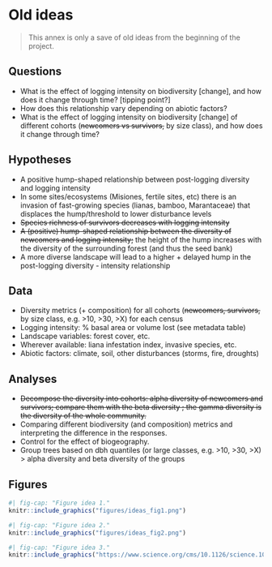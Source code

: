 # Old ideas {.unnumbered}

> This annex is only a save of old ideas from the beginning of the project.

## Questions

-   What is the effect of logging intensity on biodiversity \[change\], and how does it change through time? \[tipping point?\]
-   How does this relationship vary depending on abiotic factors? 
-   What is the effect of logging intensity on biodiversity \[change\] of different cohorts (~~newcomers vs survivors,~~ by size class), and how does it change through time?

## Hypotheses

-   A positive hump-shaped relationship between post-logging diversity and logging intensity
-   In some sites/ecosystems (Misiones, fertile sites, etc) there is an invasion of fast-growing species (lianas, bamboo, Marantaceae) that displaces the hump/threshold to lower disturbance levels
-   ~~Species richness of survivors decreases with logging intensity~~
-   ~~A (positive) hump-shaped relationship between the diversity of newcomers and logging intensity;~~ the height of the hump increases with the diversity of the surrounding forest (and thus the seed bank)
-   A more diverse landscape will lead to a higher + delayed hump in the post-logging diversity - intensity relationship

## Data

-   Diversity metrics (+ composition) for all cohorts (~~newcomers, survivors,~~ by size class, e.g. \>10, \>30, \>X) for each census
-   Logging intensity: % basal area or volume lost (see metadata table)
-   Landscape variables: forest cover, etc. 
-   Wherever available: liana infestation index, invasive species, etc. 
-   Abiotic factors: climate, soil, other disturbances (storms, fire, droughts)

## Analyses

-   ~~Decompose the diversity into cohorts: alpha diversity of newcomers and survivors; compare them with the beta diversity ; the gamma diversity is the diversity of the whole community.~~ 
-   Comparing different biodiversity (and composition) metrics and interpreting the difference in the responses. 
-   Control for the effect of biogeography. 
-   Group trees based on dbh quantiles (or large classes, e.g. \>10, \>30, \>X) \> alpha diversity and beta diversity of the groups

## Figures

```r
#| fig-cap: "Figure idea 1."
knitr::include_graphics("figures/ideas_fig1.png")
```

```r
#| fig-cap: "Figure idea 2."
knitr::include_graphics("figures/ideas_fig2.png")
```

```r
#| fig-cap: "Figure idea 3."
knitr::include_graphics("https://www.science.org/cms/10.1126/science.1060284/asset/cf9f95ad-db5a-4333-85e8-85fad1f11312/assets/graphic/se4519941002.jpeg")
```
